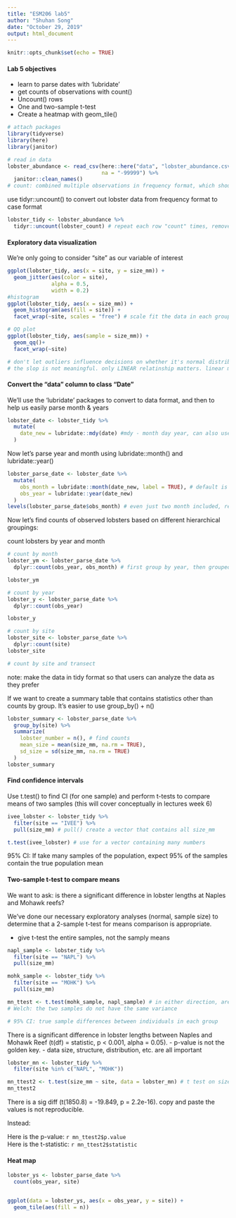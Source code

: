 ```yaml
---
title: "ESM206 lab5"
author: "Shuhan Song"
date: "October 29, 2019"
output: html_document
---
```


```r
knitr::opts_chunk$set(echo = TRUE)
```
 
#### Lab 5 objectives

- learn to parse dates with 'lubridate'
- get counts of observations with count()
- Uncount() rows
- One and two-sample t-test
- Create a heatmap with geom_tile()

```r
# attach packages
library(tidyverse)
library(here)
library(janitor)

# read in data
lobster_abundance <- read_csv(here::here("data", "lobster_abundance.csv"),
                              na = "-99999") %>% 
  janitor::clean_names()
# count: combined multiple observations in frequency format, which should be split into each individual oobservation
```

use tidyr::uncount() to convert out lobster data from frequency format to case format
```r
lobster_tidy <- lobster_abundance %>% 
  tidyr::uncount(lobster_count) # repeat each row "count" times, removed count=0 rows, can use fcn populate to find the eliminated rows
```

#### Exploratory data visualization

We're only going to consider "site" as our variable of interest
```r
ggplot(lobster_tidy, aes(x = site, y = size_mm)) +
  geom_jitter(aes(color = site), 
              alpha = 0.5, 
              width = 0.2)
#histogram
ggplot(lobster_tidy, aes(x = size_mm)) +
  geom_histogram(aes(fill = site)) +
  facet_wrap(~site, scales = "free") # scale fit the data in each group. only use when not comparing across groups

# QQ plot
ggplot(lobster_tidy, aes(sample = size_mm)) +
  geom_qq()+
  facet_wrap(~site)

# don't let outliers influence decisions on whether it's normal distribution or not. 
# the slop is not meaningful. only LINEAR relatinship matters. linear means normal distribution

```


#### Convert the "data" column to class "Date"

We'll use the 'lubridate' packages to convert to data format, and then to help us easily parse month & years

```r
lobster_date <- lobster_tidy %>% 
  mutate(
    date_new = lubridate::mdy(date) #mdy - month day year, can also use other combination
  )
```


Now let's parse year and month using lubridate::month() and lubridate::year()

```r
lobster_parse_date <- lobster_date %>% 
  mutate(
    obs_month = lubridate::month(date_new, label = TRUE), # default is to pull the month as NUMBER!! # label = TRUE will replace the month number with abbreviation and automatically recognized it as an ordered factor
    obs_year = lubridate::year(date_new)
  )
levels(lobster_parse_date$obs_month) # even just two month included, recognized all levels
```

Now let's find counts of observed lobsters based on different hierarchical groupings:

count lobsters by year and month
```r
# count by month
lobster_ym <- lobster_parse_date %>% 
  dplyr::count(obs_year, obs_month) # first group by year, then grouped by month

lobster_ym

# count by year
lobster_y <- lobster_parse_date %>% 
  dplyr::count(obs_year)

lobster_y

# count by site
lobster_site <- lobster_parse_date %>% 
  dplyr::count(site)
lobster_site

# count by site and transect
```
note: make the data in tidy format so that users can analyze the data as they prefer

If we want to create a summary table that contains statistics other than counts by group. It's easier to use group_by() + n()
```r
lobster_summary <- lobster_parse_date %>% 
  group_by(site) %>% 
  summarize(
    lobster_number = n(), # find counts
    mean_size = mean(size_mm, na.rm = TRUE),
    sd_size = sd(size_mm, na.rm = TRUE)
  )
lobster_summary
```

#### Find confidence intervals

Use t.test() to find CI (for one sample) and perform t-tests to compare means of two samples (this will cover conceptually in lectures week 6)
```r
ivee_lobster <- lobster_tidy %>% 
  filter(site == "IVEE") %>% 
  pull(size_mm) # pull() create a vector that contains all size_mm

t.test(ivee_lobster) # use for a vector containing many numbers
```
95% CI: 
If take many samples of the population, expect 95% of the samples contain the true population mean


#### Two-sample t-test to compare means

We want to ask: is there a significant difference in lobster lengths at Naples and Mohawk reefs?

We've done our necessary exploratory analyses (normal, sample size) to determine that a 2-sample t-test for means comparison is appropriate. 

* give t-test the entire samples, not the samply means
```r
napl_sample <- lobster_tidy %>% 
  filter(site == "NAPL") %>% 
  pull(size_mm)

mohk_sample <- lobster_tidy %>% 
  filter(site == "MOHK") %>% 
  pull(size_mm)

mn_ttest <- t.test(mohk_sample, napl_sample) # in either direction, are the two data significantly, different
# Welch: the two samples do not have the same variance

# 95% CI: true sample differences between individuals in each group
```

There is a significant difference in lobster lengths between Naples and Mohawk Reef (t(df) = statistic, p < 0.001, alpha = 0.05). 
- p-value is not the golden key. 
- data size, structure, distribution, etc. are all important


```r
lobster_mn <- lobster_tidy %>% 
  filter(site %in% c("NAPL", "MOHK"))

mn_ttest2 <- t.test(size_mm ~ site, data = lobster_mn) # t test on size_mm between two levels in "site" in lobster_mn
mn_ttest2
```



There is a sig diff (t(1850.8) = -19.849, p = 2.2e-16). copy and paste the values is not reproducible. 

Instead:

Here is the p-value: `r mn_ttest2$p.value`   
Here is the t-statistic: `r mn_ttest2$statistic`


#### Heat map

```r
lobster_ys <- lobster_parse_date %>% 
  count(obs_year, site)


ggplot(data = lobster_ys, aes(x = obs_year, y = site)) +
  geom_tile(aes(fill = n))

```




